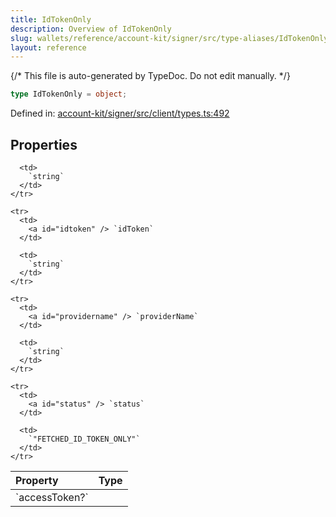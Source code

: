```yaml
---
title: IdTokenOnly
description: Overview of IdTokenOnly
slug: wallets/reference/account-kit/signer/src/type-aliases/IdTokenOnly
layout: reference
---
```


{/* This file is auto-generated by TypeDoc. Do not edit manually. */}

```ts
type IdTokenOnly = object;
```

Defined in: [account-kit/signer/src/client/types.ts:492](https://github.com/alchemyplatform/aa-sdk/blob/9df5be8c23af4e472bcb503c17766b16da0ad87d/account-kit/signer/src/client/types.ts#L492)

## Properties

<table>
  <thead>
    <tr>
      <th align="left">Property</th>
      <th align="left">Type</th>
    </tr>
  </thead>

  <tbody>
    <tr>
      <td>
        <a id="accesstoken" /> `accessToken?`
      </td>

      <td>
        `string`
      </td>
    </tr>

    <tr>
      <td>
        <a id="idtoken" /> `idToken`
      </td>

      <td>
        `string`
      </td>
    </tr>

    <tr>
      <td>
        <a id="providername" /> `providerName`
      </td>

      <td>
        `string`
      </td>
    </tr>

    <tr>
      <td>
        <a id="status" /> `status`
      </td>

      <td>
        `"FETCHED_ID_TOKEN_ONLY"`
      </td>
    </tr>

  </tbody>
</table>
